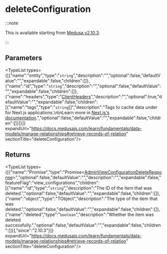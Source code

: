 
# deleteConfiguration

:::note

This is available starting from [Medusa v2.10.3](https://github.com/medusajs/medusa/releases/tag/v2.10.3).

:::

## Parameters

<TypeList types={[{"name":"entity","type":"`string`","description":"","optional":false,"defaultValue":"","expandable":false,"children":[]},{"name":"id","type":"`string`","description":"","optional":false,"defaultValue":"","expandable":false,"children":[]},{"name":"headers","type":"[ClientHeaders](../../../types/js_sdk.admin.ClientHeaders/page.mdx)","description":"","optional":true,"defaultValue":"","expandable":false,"children":[{"name":"tags","type":"`string`[]","description":"Tags to cache data under for Next.js applications.\n\nLearn more in [Next.js's documentation](https://nextjs.org/docs/app/building-your-application/caching#fetch-optionsnexttags-and-revalidatetag).","optional":false,"defaultValue":"","expandable":false,"children":[]}]}]} expandUrl="https://docs.medusajs.com/learn/fundamentals/data-models/manage-relationships#retrieve-records-of-relation" sectionTitle="deleteConfiguration"/>

## Returns

<TypeList types={[{"name":"Promise","type":"Promise&#60;[AdminViewConfigurationDeleteResponse](../../../../../types/HttpTypes/types/types.HttpTypes.AdminViewConfigurationDeleteResponse/page.mdx)&#62;","optional":false,"defaultValue":"","description":"","expandable":false,"featureFlag":"view_configurations","children":[{"name":"id","type":"`string`","description":"The ID of the item that was deleted.","optional":false,"defaultValue":"","expandable":false,"children":[]},{"name":"object","type":"TObject","description":"The type of the item that was deleted.","optional":false,"defaultValue":"","expandable":false,"children":[]},{"name":"deleted","type":"`boolean`","description":"Whether the item was deleted successfully.","optional":false,"defaultValue":"","expandable":false,"children":[]}],"since":"2.10.3"}]} expandUrl="https://docs.medusajs.com/learn/fundamentals/data-models/manage-relationships#retrieve-records-of-relation" sectionTitle="deleteConfiguration"/>
